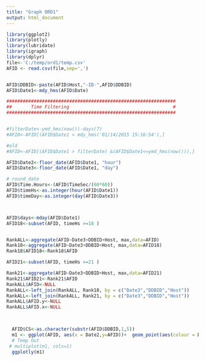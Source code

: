 ```yaml
---
title: "Graph ORD1"
output: html_document
---
```


```r
library(ggplot2)
library(plotly)
library(lubridate)
library(igraph)
library(dplyr)
file<-'C:/temp/ord1/temp.csv'
AFID <- read.csv(file,sep=',')


AFID$DDBID<-paste(AFID$Host,"-ID-",AFID$DDBID)
AFID$Date1<-mdy_hms(AFID$Date)

##############################################################
##       Time Filtering                                      #
##############################################################


#filterDate<-ymd_hms(now())-days(7)
#AFID<-AFID[(AFID$Date1 < mdy_hms('01/14/2015 15:16:54'),]

#old
#AFID<-AFID[(AFID$Date1 > filterDate) &(AFID$Date1<=ymd_hms(now())),]

AFID$Date2<-floor_date(AFID$Date1, "hour")
AFID$Date3<-floor_date(AFID$Date1, "day")

# round_date
AFID$Time.Hours<-(AFID$TimeSec/(60*60))
AFID$timeHs<-as.integer(hour(AFID$Date1))
AFID$timeDay<-as.integer(day(AFID$Date3))



AFID$days<-mday(AFID$Date1)
AFID18<-subset(AFID, timeHs >=18 )


RankALL<-aggregate(AFID~Date3+DDBID+Host, max,data=AFID)
Rank18<-aggregate(AFID~Date3+DDBID+Host, max,data=AFID18)
Rank18$AFID18<-Rank18$AFID

AFID21<-subset(AFID, timeHs >=21 )

Rank21<-aggregate(AFID~Date3+DDBID+Host, max,data=AFID21)
Rank21$AFID21<-Rank21$AFID
RankALL$AFID<-NULL
RankALL<-left_join(RankALL, Rank18, by = c("Date3","DDBID","Host"))
RankALL<-left_join(RankALL, Rank21, by = c("Date3","DDBID","Host"))
RankALL$AFID.y<-NULL
RankALL$AFID.x<-NULL


  
  AFID$CS<-as.character(substr(AFID$DDBID,1,5))
  m1 <- ggplot(AFID, aes(x = Date2,y=AFID))+  geom_point(aes(colour = DDBID))  + facet_grid(CS~.)+ ggtitle("AFID TREND OVER TIME2")
  # Temp Out
 # multiplot(m1, cols=1)
  ggplotly(m1)
 

```